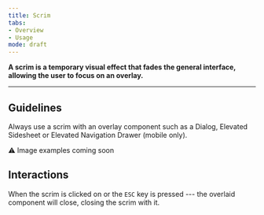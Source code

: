 ```yaml
---
title: Scrim
tabs: 
- Overview
- Usage
mode: draft
---
```


**A scrim is a temporary visual effect that fades the general interface, allowing the user to focus on an overlay.**

***

## Guidelines

Always use a scrim with an overlay component such as a Dialog, Elevated Sidesheet or Elevated Navigation Drawer (mobile only). 

:warning: Image examples coming soon


## Interactions

When the scrim is clicked on or the `ESC` key is pressed --- the overlaid component will close, closing the scrim with it.
